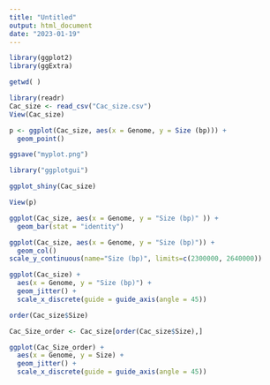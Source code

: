 ```yaml
---
title: "Untitled"
output: html_document
date: "2023-01-19"
---
```


```r
library(ggplot2)
library(ggExtra)
```
```r
getwd( )
```


```r
library(readr)
Cac_size <- read_csv("Cac_size.csv")
View(Cac_size)
```

```r
p <- ggplot(Cac_size, aes(x = Genome, y = Size (bp))) +
  geom_point()
```

```r
ggsave("myplot.png")
```

```r
library("ggplotgui")

ggplot_shiny(Cac_size)
```


```r
View(p)
```

```r

ggplot(Cac_size, aes(x = Genome, y = "Size (bp)" )) +
  geom_bar(stat = "identity") 

```

```r
ggplot(Cac_size, aes(x = Genome, y = "Size (bp)")) +
  geom_col()
scale_y_continuous(name="Size (bp)", limits=c(2300000, 2640000))
```

```r
ggplot(Cac_size) +
  aes(x = Genome, y = "Size (bp)") +
  geom_jitter() +
  scale_x_discrete(guide = guide_axis(angle = 45)) 

```

```r
order(Cac_size$Size)
```

```r
Cac_Size_order <- Cac_size[order(Cac_size$Size),]
```

```r
ggplot(Cac_Size_order) +
  aes(x = Genome, y = Size) +
  geom_jitter() +
  scale_x_discrete(guide = guide_axis(angle = 45)) 

```